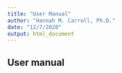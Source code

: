 ---
title: "User Manual"
author: "Hannah M. Carroll, Ph.D."
date: "12/7/2020"
output: html_document
---

## User manual

